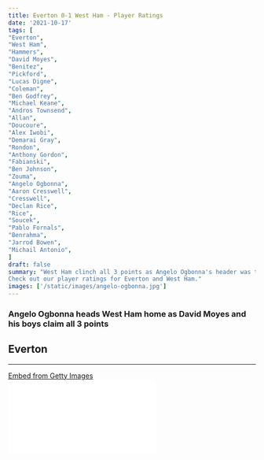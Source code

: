 ```yaml
---
title: Everton 0-1 West Ham - Player Ratings
date: '2021-10-17'
tags: [
"Everton",
"West Ham",
"Hammers",
"David Moyes",
"Benitez",
"Pickford",
"Lucas Digne",
"Coleman",
"Ben Godfrey",
"Michael Keane",
"Andros Townsend",
"Allan",
"Doucoure",
"Alex Iwobi",
"Demarai Gray",
"Rondon",
"Anthony Gordon",
"Fabianski",
"Ben Johnson",
"Zouma",
"Angelo Ogbonna",
"Aaron Cresswell",
"Cresswell",
"Declan Rice",
"Rice",
"Soucek",
"Pablo Fornals",
"Benrahma",
"Jarrod Bowen",
"Michail Antonio",
]
draft: false
summary: "West Ham clinch all 3 points as Angelo Ogbonna's header was the difference between both sides. 
Check out our player ratings for Everton and West Ham."
images: ['/static/images/angelo-ogbonna.jpg']
---
```


### Angelo Ogbonna heads West Ham home as David Moyes and his boys claim all 3 points

## Everton

---

<div
  className="getty embed image"
  style={{
    backgroundColor: '#fff',
    display: 'inline-block',
    fontFamily: 'Roboto, sans-serif',
    color: '#a7a7a7',
    fontSize: '11px',
    width: '100%',
    maxWidth: '594px',
    float: 'left',
    marginRight: '20px',
    marginBottom: '20px',
  }}
>
  <div style={{ padding: 0, margin: 0, textAlign: 'left' }}>
    <a
      href="http://www.gettyimages.in/detail/1347075991"
      target="_blank"
      style={{
        color: '#a7a7a7',
        textDecoration: 'none',
        fontWeight: 'normal !important',
        border: 'none',
        display: 'inline-block',
      }}
    >
      Embed from Getty Images
    </a>
  </div>
  <div
    style={{
      overflow: 'hidden',
      position: 'relative',
      height: 0,
      padding: '65.99327% 0 0 0',
      width: '100%',
    }}
  >
    <iframe
      src="//embed.gettyimages.com/embed/1347075991?et=sIod_R1iQBxCuY1yEXTXMw&tld=in&sig=fHWfmlGOU7TdD9Zgrn8yQ7i0wA-Usx9Fbo-0nCIvmcA=&caption=false&ver=1"
      scrolling="no"
      frameBorder={0}
      width={594}
      height={392}
      style={{
        display: 'inline-block',
        position: 'absolute',
        top: 0,
        left: 0,
        width: '100%',
        height: '100%',
        margin: 0,
      }}
    />
  </div>
</div>

### 1. Pickford: 6.5

Made a really good save early on in the game. He made a few really good saves in the game and kept Everton in the game as much as he could, but he was convincingly beaten by Ogbonna's header.

### 2. Seamus Coleman: 6.5

The Irish defender was really good throughout the game. Couldn't offer much up front, but he did well to keep Benrahma quiet down the flanks.

### 3. Ben Godfrey: 5.5

The versatile defender was beaten well by Angelo Ogbonna in the air. He struggled to keep the back line tight and was rusty in possession of the ball.

### 4. Michael Keane: 6.5

The defender did really well to contain the aggression and girth of Antonio in the air and on the floor.

He made a really good clearance off the Jamaican striker's effort on goal.

### 5. Digne: 6

He struggled to get Everton up the pitch. The movements of his teammates didn't help him to progress forward.

### 6. Allan: 5

As always, his work was to cut out opponents, sweep up and clear the lines.

Made a few good interceptions of the ball on its way to Antonio.

### 7. Doucoure: 6

The midfielder was slightly impressive after he displayed yet another performance of being in and around the edge of the penalty box.

### 8. Andros Townsend: 6.5

He looked to push forward with real intent and he also put in some really good deliveries in the box.

A few of those deliveries did not concern the West Ham defender's much, but a few of them really put the Hammers on alert.

### 9. Alex Iwobi: 4

The attacking midfielder had a poor day on the field as he failed miserably to make any impact in the game.

He was lucky to be on the pitch for 78 minutes.

### 10. Demarai Gray: 6.5

The young attacker always looked for solutions and ways to cause chaos to the West Ham defence.

He has immense drive and hunger to run down at opposition defences.

### 11. Rondon: 4.5

The striker had a very quiet afternoon. He couldn't make a difference in the game and Benitez will certainly be reaping his benefits in the cup competitions itself.

## Substitutes

### 12. Anthony Gordon: 5.5

Came on with 12 minutes left on the clock and he couldn't inspire an Everton comeback.

## West Ham

---

### 1. Lucasz Fabianksi: 6

He had a comfortable afternoon as the men in front of him did all the required work.

A few efforts on goal were thrown at him, but the Pole dealt with it comfortably.

### 2. Ben Johnson: 5.5

The young right back had his work cut out mostly defensively.

He couldn't offer much upfront like his teammate, Vladimir Coufal.

### 3. Kurt Zouma: 6.5

The French defender was yet again impressive winning most of his aerial duels and covered up well on the floor.

### 4. Angelo Ogbonna: 8.5

The Italian defender had one of his best games in the Premier League so far. A goal and a clean sheet for him to reminisce on.

Ogbonna came up with multiple interceptions and was really good in the air.

### 5. Aaron Cresswell: 6.5

Not the best night for the left back while pushing forward, but showed character to still find an opening. He was really good in defence.

### 6. Declan Rice: 7.5

A few days after having a slightly off day while he was on international duty with England, Rice has bounced back and showed us why he is still regarded as one of the best defensive midfielders available right now.

It was a performance to be noted by all the suitors who want to invest in him in the near future.

### 7. Tomas Soucek: 6.5

Scored a goal, but was ruled out for offside. Partnered along well with Rice and kept the Hammers pushing forward.

### 8. Jarrod Bowen: 6.5

He provided the assist for the only goal of the game.

He provided a good attacking threat for the Hammers and ran really well in behind the lines.

### 9. Said Benrahma: 5.5

Built up play really well for the Hammers, but he couldn't really make a big impact in front of goal.

He had a disappointing afternoon by his standards, but he will come out well in a few days time.

### 10. Pablo Fornals: 6

The Spaniard was an ever-present source of energy in midfield for West Ham. He came close to scoring, but he couldn't find the net.

### 11. Michail Antonio: 5.5

A surprisingly very quiet afternoon for the striker especially given the form that he is in this season.

Worked hard on and off the ball, but he failed to create a few chances. Got booked for a silly dive.

## Substitutes

### 12. Craig Dawson: 6

Came on and did well to contain the Everton attack.

### 13. Manuel Lanzini: N/A

Came on with just 3 minutes left on the clock. Couldn't make an impact in the game.
